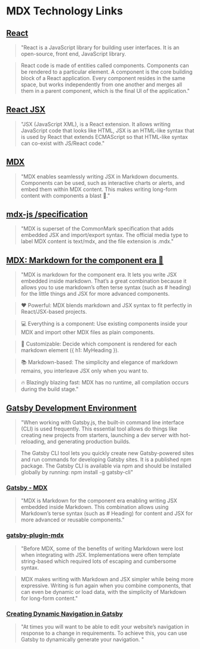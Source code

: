 # MDX Technology Links



## [React](https://reactjs.org)
> "React is a JavaScript library for building user interfaces. It is an open-source, front end, JavaScript library.

> React code is made of entities called components. Components can be rendered to a particular element. A component is the core building block of a React application. Every component resides in the same space, but works independently from one another and merges all them in a parent component, which is the final UI of the application."

## [React JSX](https://reactjs.org)
> "JSX (JavaScript XML), is a React extension. It allows writing JavaScript code that looks like HTML, JSX is an HTML-like syntax that is used by React that extends ECMAScript so that HTML-like syntax can co-exist with JS/React code."

## [MDX](https://mdxjs.com)
> "MDX enables seamlessly writing JSX in Markdown documents. Components can be used, such as interactive charts or alerts, and embed them within MDX content. This makes writing long-form content with components a blast 🚀."

## [mdx-js /specification](https://github.com/mdx-js/specification/blob/master/readme.md)
> "MDX is superset of the CommonMark specification that adds embedded JSX and import/export syntax. The official media type to label MDX content is text/mdx, and the file extension is .mdx."

## [MDX: Markdown for the component era 🚀](https://github.com/mdx-js/mdx/blob/main/readme.md)
>"MDX is markdown for the component era. It lets you write JSX embedded inside markdown. That’s a great combination because it allows you to use markdown’s often terse syntax (such as # heading) for the little things and JSX for more advanced components.

>❤️ Powerful: MDX blends markdown and JSX syntax to fit perfectly in React/JSX-based projects.

>💻 Everything is a component: Use existing components inside your MDX and import other MDX files as plain components.

>🔧 Customizable: Decide which component is rendered for each markdown element ({ h1: MyHeading }).

>📚 Markdown-based: The simplicity and elegance of markdown remains, you interleave JSX only when you want to.

>🔥 Blazingly blazing fast: MDX has no runtime, all compilation occurs during the build stage."

## [Gatsby Development Environment](https://www.gatsbyjs.com/docs/tutorial/part-zero)
> "When working with Gatsby.js, the built-in command line interface (CLI) is used frequently. This essential tool allows do things like creating new projects from starters, launching a dev server with hot-reloading, and generating production builds.

> The Gatsby CLI tool lets you quickly create new Gatsby-powered sites and run commands for developing Gatsby sites. It is a published npm package. The Gatsby CLI is available via npm and should be installed globally by running: npm install -g gatsby-cli"

### [Gatsby - MDX](https://www.gatsbyjs.com/docs/tutorial/part-zero)
> "MDX is Markdown for the component era enabling writing JSX embedded inside Markdown. This combination allows using Markdown’s terse syntax (such as # Heading) for content and JSX for more advanced or reusable components."

### [gatsby-plugin-mdx](https://www.gatsbyjs.com/plugins/gatsby-plugin-mdx)
 >"Before MDX, some of the benefits of writing Markdown were lost when integrating with JSX. Implementations were often template string-based which required lots of escaping and cumbersome syntax.

>MDX makes writing with Markdown and JSX simpler while being more expressive. Writing is fun again when you combine components, that can even be dynamic or load data, with the simplicity of Markdown for long-form content."

### [Creating Dynamic Navigation in Gatsby](https://www.gatsbyjs.com/docs/creating-dynamic-navigation/#reach-skip-nav)
> "At times you will want to be able to edit your website’s navigation in response to a change in requirements. To achieve this, you can use Gatsby to dynamically generate your navigation. "
